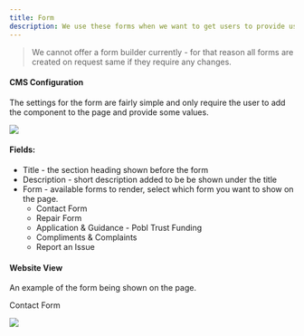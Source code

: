 ```yaml
---
title: Form
description: We use these forms when we want to get users to provide us information.
---
```


> We cannot offer a form builder currently - for that reason all forms are created on request same if they require any changes.

#### CMS Configuration

The settings for the form are fairly simple and only require the user to add the component to the page and provide some values.

<img src='https://files.gitbook.com/v0/b/gitbook-x-prod.appspot.com/o/spaces%2Fqq1gvL7j0PwJkFX9MJae%2Fuploads%2FaLFh9oJTG4VxxnKskBCC%2Fform-cms.JPG?alt=media&token=0288f28e-144f-4bdd-ab09-698e1e60a561' />

#### Fields:
- Title - the section heading shown before the form
- Description - short description added to be be shown under the title
- Form - available forms to render, select which form you want to show on the page.
    - Contact Form
    - Repair Form
    - Application & Guidance - Pobl Trust Funding 
    - Compliments & Complaints
    - Report an Issue

#### Website View

An example of the form being shown on the page. 

Contact Form

<img src='https://files.gitbook.com/v0/b/gitbook-x-prod.appspot.com/o/spaces%2Fqq1gvL7j0PwJkFX9MJae%2Fuploads%2FebQ2uKf9DtoHnqQ40Nx2%2Fform-web.JPG?alt=media&token=8cfb4f58-4187-46d8-989f-71e7293ba6bf' />